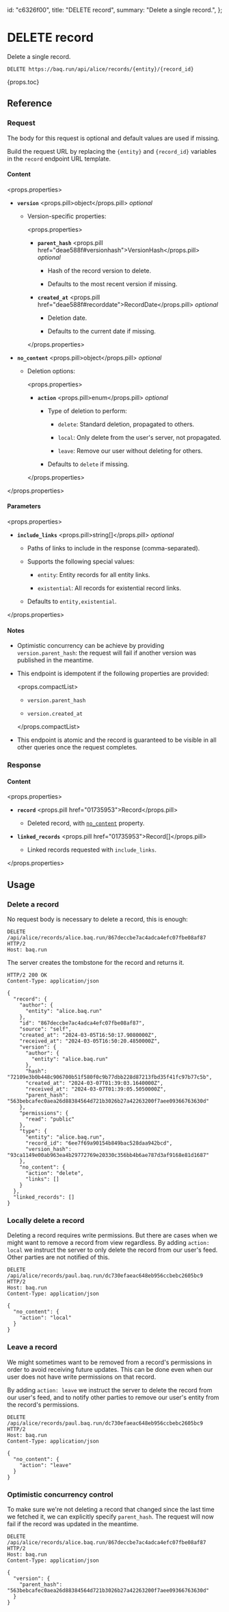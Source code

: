   id: "c6326f00",
  title: "DELETE record",
  summary: "Delete a single record.",
};

# DELETE record

Delete a single record.

```httpcli
DELETE https://baq.run/api/alice/records/{entity}/{record_id}
```

{props.toc}

## Reference

### Request

The body for this request is optional and default values are used if missing.

Build the request URL by replacing the `{entity}` and `{record_id}` variables in the `record` endpoint URL template.

#### Content

<props.properties>

- **`version`** <props.pill>object</props.pill> _optional_

  - Version-specific properties:

    <props.properties>

    - **`parent_hash`** <props.pill href="deae588f#versionhash">VersionHash</props.pill> _optional_

      - Hash of the record version to delete.

      - Defaults to the most recent version if missing.

    - **`created_at`** <props.pill href="deae588f#recorddate">RecordDate</props.pill> _optional_

      - Deletion date.

      - Defaults to the current date if missing.

    </props.properties>

- **`no_content`** <props.pill>object</props.pill> _optional_

  - Deletion options:

    <props.properties>

    - **`action`** <props.pill>enum</props.pill> _optional_

      - Type of deletion to perform:

        - `delete`: Standard deletion, propagated to others.

        - `local`: Only delete from the user's server, not propagated.

        - `leave`: Remove our user without deleting for others.

      - Defaults to `delete` if missing.

    </props.properties>

</props.properties>

#### Parameters

<props.properties>

- **`include_links`** <props.pill>string[]</props.pill> _optional_

  - Paths of links to include in the response (comma-separated).

  - Supports the following special values:

    - `entity`: Entity records for all entity links.

    - `existential`: All records for existential record links.

  - Defaults to `entity,existential`.

</props.properties>

#### Notes

- Optimistic concurrency can be achieve by providing `version.parent_hash`: the request will fail if another version was published in the meantime.

- This endpoint is idempotent if the following properties are provided:

  <props.compactList>

  - `version.parent_hash`

  - `version.created_at`

  </props.compactList>

- This endpoint is atomic and the record is guaranteed to be visible in all other queries once the request completes.

### Response

#### Content

<props.properties>

- **`record`** <props.pill href="01735953">Record</props.pill>

  - Deleted record, with [`no_content`](01735953#recordnocontent) property.

- **`linked_records`** <props.pill href="01735953">Record[]</props.pill>

  - Linked records requested with `include_links`.

</props.properties>

## Usage

### Delete a record

No request body is necessary to delete a record, this is enough:

```http
DELETE /api/alice/records/alice.baq.run/867deccbe7ac4adca4efc07fbe08af87 HTTP/2
Host: baq.run
```

The server creates the tombstone for the record and returns it.

```http
HTTP/2 200 OK
Content-Type: application/json

{
  "record": {
    "author": {
      "entity": "alice.baq.run"
    },
    "id": "867deccbe7ac4adca4efc07fbe08af87",
    "source": "self",
    "created_at": "2024-03-05T16:50:17.9080000Z",
    "received_at": "2024-03-05T16:50:20.4850000Z",
    "version": {
      "author": {
        "entity": "alice.baq.run"
      },
      "hash": "72109e3b0b448c906700b51f580f0c9b77dbb228d87213fbd35f41fc97b77c5b",
      "created_at": "2024-03-07T01:39:03.1640000Z",
      "received_at": "2024-03-07T01:39:05.5050000Z",
      "parent_hash": "563bebcafec0aea26d88384564d721b3026b27a42263200f7aee09366763630d"
    },
    "permissions": {
      "read": "public"
    },
    "type": {
      "entity": "alice.baq.run",
      "record_id": "6ee7f69a90154b849bac528daa942bcd",
      "version_hash": "93ca1149e00ab963ea4b29772769e20330c356bb4b6ae787d3af9168e81d1687"
    },
    "no_content": {
      "action": "delete",
      "links": []
    }
  },
  "linked_records": []
}
```

### Locally delete a record

Deleting a record requires write permissions. But there are cases when we might want to remove a record from view regardless. By adding `action: local` we instruct the server to only delete the record from our user's feed. Other parties are not notified of this.

```http
DELETE /api/alice/records/paul.baq.run/dc730efaeac648eb956ccbebc2605bc9 HTTP/2
Host: baq.run
Content-Type: application/json

{
  "no_content": {
    "action": "local"
  }
}
```

### Leave a record

We might sometimes want to be removed from a record's permissions in order to avoid receiving future updates. This can be done even when our user does not have write permissions on that record.

By adding `action: leave` we instruct the server to delete the record from our user's feed, and to notify other parties to remove our user's entity from the record's permissions.

```http
DELETE /api/alice/records/paul.baq.run/dc730efaeac648eb956ccbebc2605bc9 HTTP/2
Host: baq.run
Content-Type: application/json

{
  "no_content": {
    "action": "leave"
  }
}
```

### Optimistic concurrency control

To make sure we're not deleting a record that changed since the last time we fetched it, we can explicitly specify `parent_hash`. The request will now fail if the record was updated in the meantime.

```http
DELETE /api/alice/records/alice.baq.run/867deccbe7ac4adca4efc07fbe08af87 HTTP/2
Host: baq.run
Content-Type: application/json

{
  "version": {
    "parent_hash": "563bebcafec0aea26d88384564d721b3026b27a42263200f7aee09366763630d"
  }
}
```
